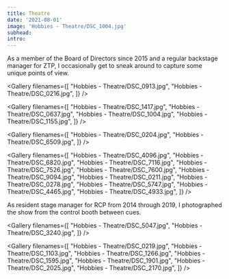 ```yaml
---
title: Theatre
date: '2021-08-01'
image: 'Hobbies - Theatre/DSC_1004.jpg'
subhead:
intro:
---
```


<Masthead title="Zilker Theatre Productions">
  <Subhead>
    As a member of the Board of Directors since 2015 and a regular backstage
    manager for ZTP, I occasionally get to sneak around to capture some unique
    points of view.
  </Subhead>
</Masthead>


<Gallery filenames={[
  "Hobbies - Theatre/DSC_0913.jpg",
  "Hobbies - Theatre/DSC_0216.jpg",
]} />

<Gallery filenames={[
  "Hobbies - Theatre/DSC_1417.jpg",
  "Hobbies - Theatre/DSC_0637.jpg",
  "Hobbies - Theatre/DSC_1004.jpg",
  "Hobbies - Theatre/DSC_1155.jpg",
]} />

<Gallery filenames={[
  "Hobbies - Theatre/DSC_0204.jpg",
  "Hobbies - Theatre/DSC_6509.jpg",
]} />

<Gallery filenames={[
  "Hobbies - Theatre/DSC_4096.jpg",
  "Hobbies - Theatre/DSC_6820.jpg",
  "Hobbies - Theatre/DSC_7116.jpg",
  "Hobbies - Theatre/DSC_7526.jpg",
  "Hobbies - Theatre/DSC_7600.jpg",
  "Hobbies - Theatre/DSC_9094.jpg",
  "Hobbies - Theatre/DSC_0211.jpg",
  "Hobbies - Theatre/DSC_0278.jpg",
  "Hobbies - Theatre/DSC_5747.jpg",
  "Hobbies - Theatre/DSC_4465.jpg",
  "Hobbies - Theatre/DSC_4933.jpg",
]} />

<Masthead title="River City Pops">
  <Subhead>
    As resident stage manager for RCP from 2014 through 2019, I photographed the
    show from the control booth between cues.
  </Subhead>
</Masthead>

<Gallery filenames={[
  "Hobbies - Theatre/DSC_5047.jpg",
  "Hobbies - Theatre/DSC_3240.jpg",
]} />

<Gallery filenames={[
  "Hobbies - Theatre/DSC_0219.jpg",
  "Hobbies - Theatre/DSC_1103.jpg",
  "Hobbies - Theatre/DSC_1266.jpg",
  "Hobbies - Theatre/DSC_1595.jpg",
  "Hobbies - Theatre/DSC_1901.jpg",
  "Hobbies - Theatre/DSC_2025.jpg",
  "Hobbies - Theatre/DSC_2170.jpg",
]} />
